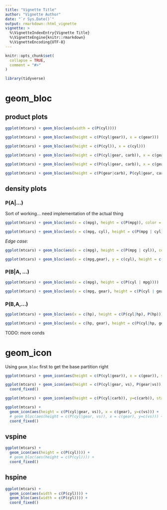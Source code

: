 ```yaml
---
title: "Vignette Title"
author: "Vignette Author"
date: "`r Sys.Date()`"
output: rmarkdown::html_vignette
vignette: >
  %\VignetteIndexEntry{Vignette Title}
  %\VignetteEngine{knitr::rmarkdown}
  %\VignetteEncoding{UTF-8}
---
```


```r
knitr::opts_chunk$set(
  collapse = TRUE,
  comment = "#>"
)

library(tidyverse)
```




# geom_bloc

## product plots

```r
ggplot(mtcars) + geom_bloc(aes(width = c(P(cyl))))
```

```r
ggplot(mtcars) + geom_bloc(aes(height = c(P(cyl|gear)), x = c(gear)))
```

```r
ggplot(mtcars) + geom_bloc(aes(height = c(P(cyl)), x = c(cyl)))
```

```r
ggplot(mtcars) + geom_bloc(aes(height = c(P(cyl|gear, carb)), x = c(gear, carb)))
```

```r
ggplot(mtcars) + geom_bloc(aes(height = c(P(cyl|gear, carb)), x = c(gear), y=c(carb)))
```

```r
ggplot(mtcars) + geom_bloc(aes(height = c(P(gear|carb), P(cyl|gear, carb)), x = c(gear, carb)))
```


## density plots


### P(A|...)

Sort of working... need implementation of the actual thing

```r
ggplot(mtcars) + geom_bloc(aes(x = c(mpg), height = c(P(mpg)), color = mpg))
```


```r
ggplot(mtcars) + geom_bloc(aes(x = c(mpg, cyl), height = c(P(mpg | cyl)), color = factor(cyl)))
```

_Edge case:_

```r
ggplot(mtcars) + geom_bloc(aes(x = c(mpg), height = c(P(mpg | cyl)), color = factor(cyl)))
```



```r
ggplot(mtcars) + geom_bloc(aes(x = c(mpg,gear), y = c(cyl), height = c(P(mpg | gear, cyl))))
```

### P(B|A, ...)


```r
ggplot(mtcars) + geom_bloc(aes(x = c(mpg), height = c(P(cyl | mpg))))
```

```r
ggplot(mtcars) + geom_bloc(aes(x = c(mpg, gear), height = c(P(cyl | gear,mpg))))
```


### P(B,A,...)

```r
ggplot(mtcars) + geom_bloc(aes(x = c(hp), height = c(P(cyl|hp), P(hp))))
```

```r
ggplot(mtcars) + geom_bloc(aes(x = c(hp, gear), height = c(P(cyl|hp, gear), P(hp|gear))))
```

TODO: more conds

# geom_icon

Using `geom_bloc` first to get the base partition right

```r
ggplot(mtcars) + geom_icon(aes(height = c(P(cyl|gear)), x = c(gear)), stat = "icon")
```

```r
ggplot(mtcars) + geom_icon(aes(height = c(P(cyl|gear, vs), P(gear|vs)), x = c(gear, vs)), stat = "icon") +
  coord_fixed()
```

```r
ggplot(mtcars) + geom_icon(aes(height = c(P(cyl|carb)), y=c(carb)), stat = "icon")
```


```r
ggplot(mtcars) + 
  geom_icon(aes(height = c(P(cyl|gear, vs)), x = c(gear), y=c(vs))) +
  # geom_bloc(aes(height = c(P(cyl|gear, vs)), x = c(gear), y=c(vs))) + 
  coord_fixed()
```


## vspine

```r
ggplot(mtcars) + 
  geom_icon(aes(height = c(P(cyl)))) + 
  # geom_bloc(aes(height = c(P(cyl)))) + 
  coord_fixed()
```

## hspine

```r
ggplot(mtcars) + 
  geom_icon(aes(width = c(P(cyl)))) + 
  geom_bloc(aes(width = c(P(cyl)))) + 
  coord_fixed()
```

